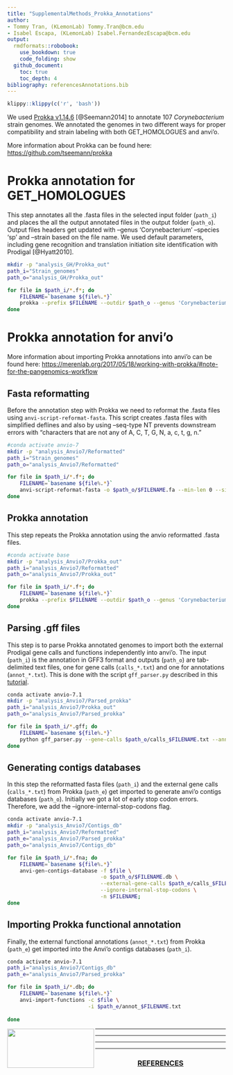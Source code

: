 ```yaml
---
title: "SupplementalMethods_Prokka_Annotations"
author: 
- Tommy Tran, (KLemonLab) Tommy.Tran@bcm.edu
- Isabel Escapa, (KLemonLab) Isabel.FernandezEscapa@bcm.edu
output:
  rmdformats::robobook:
    use_bookdown: true
    code_folding: show
  github_document:
    toc: true
    toc_depth: 4
bibliography: referencesAnnotations.bib
---
```


```r
klippy::klippy(c('r', 'bash'))
```


We used [Prokka v1.14.6](https://github.com/tseemann/prokka) [@Seemann2014] to annotate 107 *Corynebacterium* strain genomes. We annotated the genomes in two different ways for proper compatibility and strain labeling with both GET_HOMOLOGUES and anvi'o.

More information about Prokka can be found here: <https://github.com/tseemann/prokka>

# Prokka annotation for GET_HOMOLOGUES

This step annotates all the .fasta files in the selected input folder (`path_i`) and places the all the output annotated files in the output folder (`path_o`). Output files headers get updated with --genus 'Corynebacterium' --species 'sp' and --strain based on the file name. We used default parameters, including gene recognition and translation initiation site identification with Prodigal [@Hyatt2010].

```bash
mkdir -p "analysis_GH/Prokka_out"
path_i="Strain_genomes"
path_o="analysis_GH/Prokka_out"

for file in $path_i/*.f*; do
    FILENAME=`basename ${file%.*}`
    prokka --prefix $FILENAME --outdir $path_o --genus 'Corynebacterium' --species 'sp' --strain $FILENAME --centre X --compliant --cpus 0 --force $file; 
done
```

# Prokka annotation for anvi'o

More information about importing Prokka annotations into anvi'o can be found here: <https://merenlab.org/2017/05/18/working-with-prokka/#note-for-the-pangenomics-workflow>

## Fasta reformatting

Before the annotation step with Prokka we need to reformat the .fasta files using `anvi-script-reformat-fasta`. This script creates .fasta files with simplified deflines and also by using --seq-type NT prevents downstream errors with "characters that are not any of A, C, T, G, N, a, c, t, g, n."

```bash
#conda activate anvio-7
mkdir -p "analysis_Anvio7/Reformatted"
path_i="Strain_genomes"
path_o="analysis_Anvio7/Reformatted"

for file in $path_i/*.f*; do
    FILENAME=`basename ${file%.*}`
    anvi-script-reformat-fasta -o $path_o/$FILENAME.fa --min-len 0 --simplify-names $file --seq-type NT; 
done
```

## Prokka annotation

This step repeats the Prokka annotation using the anvio reformatted .fasta files.

```bash
#conda activate base
mkdir -p "analysis_Anvio7/Prokka_out"
path_i="analysis_Anvio7/Reformatted"
path_o="analysis_Anvio7/Prokka_out"

for file in $path_i/*.f*; do
    FILENAME=`basename ${file%.*}`
    prokka --prefix $FILENAME --outdir $path_o --genus 'Corynebacterium' --species 'sp' --strain $FILENAME --centre X --compliant --cpus 0 --force $file;
done
```

## Parsing .gff files

This step is to parse Prokka annotated genomes to import both the external Prodigal gene calls and functions independently into anvi'o. The input (`path_i`) is the annotation in GFF3 format and outputs (`path_o`) are tab-delimited text files, one for gene calls (`calls_*.txt`) and one for annotations (`annot_*.txt`). This is done with the script `gff_parser.py` described in this [tutorial](https://merenlab.org/2017/05/18/working-with-prokka/).

```bash
conda activate anvio-7.1
mkdir -p "analysis_Anvio7/Parsed_prokka"
path_i="analysis_Anvio7/Prokka_out"
path_o="analysis_Anvio7/Parsed_prokka"

for file in $path_i/*.gff; do
    FILENAME=`basename ${file%.*}`
    python gff_parser.py --gene-calls $path_o/calls_$FILENAME.txt --annotation $path_o/annot_$FILENAME.txt $file;
done
```

## Generating contigs databases

In this step the reformatted fasta files (`path_i`) and the external gene calls (`calls_*.txt`) from Prokka (`path_e`) get imported to generate anvi’o contigs databases (`path_o`). Initially we got a lot of early stop codon errors. Therefore, we add the –ignore-internal-stop-codons flag.

```bash
conda activate anvio-7.1
mkdir -p "analysis_Anvio7/Contigs_db"
path_i="analysis_Anvio7/Reformatted"
path_e="analysis_Anvio7/Parsed_prokka"
path_o="analysis_Anvio7/Contigs_db"

for file in $path_i/*.fna; do
    FILENAME=`basename ${file%.*}`
    anvi-gen-contigs-database -f $file \
                              -o $path_o/$FILENAME.db \
                              --external-gene-calls $path_e/calls_$FILENAME.txt \
                              --ignore-internal-stop-codons \
                              -n $FILENAME;
done
```

## Importing Prokka functional annotation

Finally, the external functional annotations (`annot_*.txt`) from Prokka (`path_e`) get imported into the Anvi’o contigs databases (`path_i`).

```bash
conda activate anvio-7.1
path_i="analysis_Anvio7/Contigs_db"
path_e="analysis_Anvio7/Parsed_prokka"

for file in $path_i/*.db; do
    FILENAME=`basename ${file%.*}`
    anvi-import-functions -c $file \
                          -i $path_e/annot_$FILENAME.txt
      
done
```

<img src="images/Department-of-Molecular-Virology-&amp;-Microbiologyy-Horz-GRAY.png" align="left" width="200" height="90"/>

------------------------------------------------------------------------

------------------------------------------------------------------------

------------------------------------------------------------------------

------------------------------------------------------------------------

<center>

<h3>[REFERENCES]{.underline}</h3>

</center>
